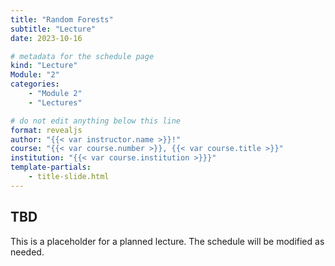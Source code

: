 ```yaml
---
title: "Random Forests"
subtitle: "Lecture"
date: 2023-10-16

# metadata for the schedule page
kind: "Lecture"
Module: "2"
categories:
    - "Module 2"
    - "Lectures"

# do not edit anything below this line
format: revealjs
author: "{{< var instructor.name >}}!"
course: "{{< var course.number >}}, {{< var course.title >}}"
institution: "{{< var course.institution >}}}"
template-partials:
    - title-slide.html
---
```


## TBD

This is a placeholder for a planned lecture.
The schedule will be modified as needed.

